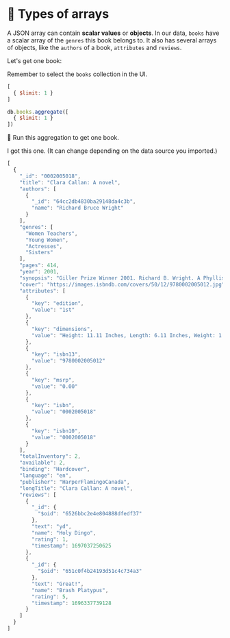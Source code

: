 
# 👐 Types of arrays

A JSON array can contain __scalar values__ or __objects__. In our data, `books` have a scalar array of the `genres` this book belongs to. It also has several arrays of objects, like the `authors` of a book, `attributes` and `reviews`.

Let's get one book:


<Tabs groupId="aggregations">
<TabItem value="atlas" label="Atlas UI">

Remember to select the `books` collection in the UI.

```js
[
  { $limit: 1 }
]
```
</TabItem>

<TabItem value="mongodb-shell" label="MongoDB Shell">

```js
db.books.aggregate([
  { $limit: 1 }
])
```
</TabItem>
</Tabs>

👐 Run this aggregation to get one book.

I got this one. (It can change depending on the data source you imported.)

```js
[
  {
    "_id": "0002005018",
    "title": "Clara Callan: A novel",
    "authors": [
      {
        "_id": "64cc2db4830ba29148da4c3b",
        "name": "Richard Bruce Wright"
      }
    ],
    "genres": [
      "Women Teachers",
      "Young Women",
      "Actresses",
      "Sisters"
    ],
    "pages": 414,
    "year": 2001,
    "synopsis": "Giller Prize Winner 2001. Richard B. Wright. A Phyllis Bruce Book.",
    "cover": "https://images.isbndb.com/covers/50/12/9780002005012.jpg",
    "attributes": [
      {
        "key": "edition",
        "value": "1st"
      },
      {
        "key": "dimensions",
        "value": "Height: 11.11 Inches, Length: 6.11 Inches, Weight: 1 Pounds, Width: 1.11 Inches"
      },
      {
        "key": "isbn13",
        "value": "9780002005012"
      },
      {
        "key": "msrp",
        "value": "0.00"
      },
      {
        "key": "isbn",
        "value": "0002005018"
      },
      {
        "key": "isbn10",
        "value": "0002005018"
      }
    ],
    "totalInventory": 2,
    "available": 2,
    "binding": "Hardcover",
    "language": "en",
    "publisher": "HarperFlamingoCanada",
    "longTitle": "Clara Callan: A novel",
    "reviews": [
      {
        "_id": {
          "$oid": "6526bbc2e4e804888dfedf37"
        },
        "text": "yd",
        "name": "Holy Dingo",
        "rating": 1,
        "timestamp": 1697037250625
      },
      {
        "_id": {
          "$oid": "651c0f4b24193d51c4c734a3"
        },
        "text": "Great!",
        "name": "Brash Platypus",
        "rating": 5,
        "timestamp": 1696337739128
      }
    ]
  }
]
```

